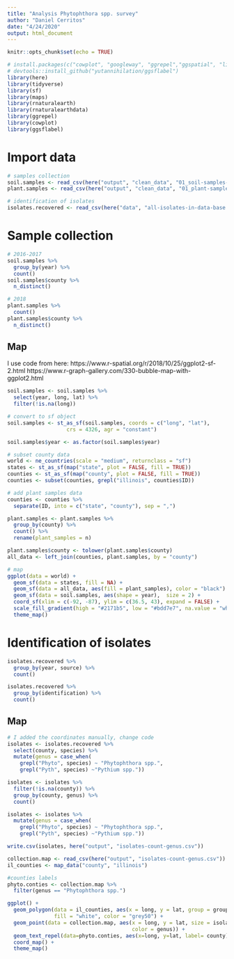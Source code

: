 ```yaml
---
title: "Analysis Phytophthora spp. survey"
author: "Daniel Cerritos"
date: "4/24/2020"
output: html_document
---
```


```r
knitr::opts_chunk$set(echo = TRUE)
```

```r
# install.packages(c("cowplot", "googleway", "ggrepel","ggspatial", "libwgeom", "sf", "rnaturalearth", "rnaturalearthdata"))
# devtools::install_github("yutannihilation/ggsflabel")
library(here)
library(tidyverse)
library(sf)
library(maps)
library(rnaturalearth)
library(rnaturalearthdata)
library(ggrepel)
library(cowplot)
library(ggsflabel)
```

# Import data

```r
# samples collection
soil.samples <- read_csv(here("output", "clean_data", "01_soil-samples-2016-2017_clean-data.csv"))
plant.samples <- read_csv(here("output", "clean_data", "01_plant-samples-2018_clean-data.csv"))

# identification of isolates
isolates.recovered <- read_csv(here("data", "all-isolates-in-data-base.csv"))
```

# Sample collection

```r
# 2016-2017
soil.samples %>%
  group_by(year) %>% 
  count() 
soil.samples$county %>% 
  n_distinct() 

# 2018
plant.samples %>%
  count() 
plant.samples$county %>%
  n_distinct()
```

## Map

I use code from here: 
https://www.r-spatial.org/r/2018/10/25/ggplot2-sf-2.html 
https://www.r-graph-gallery.com/330-bubble-map-with-ggplot2.html

```r
soil.samples <- soil.samples %>% 
  select(year, long, lat) %>% 
  filter(!is.na(long))

# convert to sf object
soil.samples <- st_as_sf(soil.samples, coords = c("long", "lat"), 
                   crs = 4326, agr = "constant")

soil.samples$year <- as.factor(soil.samples$year)

# subset county data 
world <- ne_countries(scale = "medium", returnclass = "sf")
states <- st_as_sf(map("state", plot = FALSE, fill = TRUE))
counties <- st_as_sf(map("county", plot = FALSE, fill = TRUE))
counties <- subset(counties, grepl("illinois", counties$ID))

# add plant samples data
counties <- counties %>% 
  separate(ID, into = c("state", "county"), sep = ",")

plant.samples <- plant.samples %>% 
  group_by(county) %>% 
  count() %>% 
  rename(plant_samples = n)

plant.samples$county <- tolower(plant.samples$county)
all_data <- left_join(counties, plant.samples, by = "county")

# map 
ggplot(data = world) +
  geom_sf(data = states, fill = NA) + 
  geom_sf(data = all_data, aes(fill = plant_samples), color = "black") +
  geom_sf(data = soil.samples, aes(shape = year),  size = 2) +
  coord_sf(xlim = c(-92, -87), ylim = c(36.5, 43), expand = FALSE) +
  scale_fill_gradient(high = "#2171b5", low = "#bdd7e7", na.value = "white") +
  theme_map()
```

# Identification of isolates

```r
isolates.recovered %>% 
  group_by(year, source) %>% 
  count()

isolates.recovered %>% 
  group_by(identification) %>% 
  count() 
```

##  Map

```r
# I added the coordinates manually, change code 
isolates <- isolates.recovered %>% 
  select(county, species) %>%  
  mutate(genus = case_when(
    grepl("Phyto", species) ~ "Phytophthora spp.",
    grepl("Pyth", species) ~"Pythium spp."))

isolates <- isolates %>% 
  filter(!is.na(county)) %>% 
  group_by(county, genus) %>% 
  count()

isolates <- isolates %>%  
  mutate(genus = case_when(
    grepl("Phyto", species) ~ "Phytophthora spp.",
    grepl("Pyth", species) ~"Pythium spp."))

write.csv(isolates, here("output", "isolates-count-genus.csv"))

collection.map <- read_csv(here("output", "isolates-count-genus.csv"))
il_counties <- map_data("county", "illinois")

#counties labels 
phyto.conties <- collection.map %>% 
  filter(genus == "Phytophthora spp.")

ggplot() +
  geom_polygon(data = il_counties, aes(x = long, y = lat, group = group), 
               fill = "white", color = "grey50") +
  geom_point(data = collection.map, aes(x = long, y = lat, size = isolates, 
                                        color = genus)) +
  geom_text_repel(data=phyto.conties, aes(x=long, y=lat, label= county), size=5) +
  coord_map() +
  theme_map() 
```

```r

```



